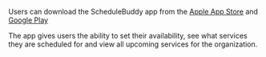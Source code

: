 Users can download the ScheduleBuddy app from the <a href="https://apps.apple.com/ca/app/schedulebuddy/id6747605543?uo=2">
Apple App Store</a> and <a href="https://play.google.com/store/apps/details?id=org.worshipbuddycompany.ScheduleBuddyApp&pcampaignid=web_share">
Google Play</a>

The app gives users the ability to set their availability, see what services they are scheduled for and view all upcoming services for the organization.